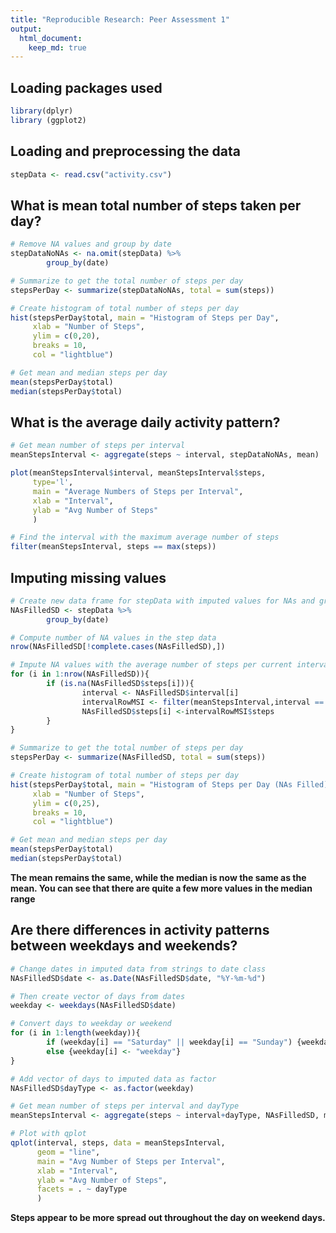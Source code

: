 ```yaml
---
title: "Reproducible Research: Peer Assessment 1"
output: 
  html_document:
    keep_md: true
---
```

## Loading packages used
```r
library(dplyr)
library (ggplot2)
```

## Loading and preprocessing the data

```r
stepData <- read.csv("activity.csv")
```

## What is mean total number of steps taken per day?
```r
# Remove NA values and group by date
stepDataNoNAs <- na.omit(stepData) %>%
        group_by(date)

# Summarize to get the total number of steps per day
stepsPerDay <- summarize(stepDataNoNAs, total = sum(steps))

# Create histogram of total number of steps per day
hist(stepsPerDay$total, main = "Histogram of Steps per Day",
     xlab = "Number of Steps",
     ylim = c(0,20),
     breaks = 10,
     col = "lightblue")

# Get mean and median steps per day
mean(stepsPerDay$total)
median(stepsPerDay$total)
```

## What is the average daily activity pattern?

```r
# Get mean number of steps per interval
meanStepsInterval <- aggregate(steps ~ interval, stepDataNoNAs, mean)

plot(meanStepsInterval$interval, meanStepsInterval$steps,
     type='l',
     main = "Average Numbers of Steps per Interval",
     xlab = "Interval",
     ylab = "Avg Number of Steps"
     )

# Find the interval with the maximum average number of steps
filter(meanStepsInterval, steps == max(steps))
```

## Imputing missing values

```r

# Create new data frame for stepData with imputed values for NAs and group by date
NAsFilledSD <- stepData %>%
        group_by(date)
```

```r
# Compute number of NA values in the step data
nrow(NAsFilledSD[!complete.cases(NAsFilledSD),])
```

```r
# Impute NA values with the average number of steps per current interval
for (i in 1:nrow(NAsFilledSD)){
        if (is.na(NAsFilledSD$steps[i])){
                interval <- NAsFilledSD$interval[i]
                intervalRowMSI <- filter(meanStepsInterval,interval == NAsFilledSD$interval[i])
                NAsFilledSD$steps[i] <-intervalRowMSI$steps
        }
}

# Summarize to get the total number of steps per day
stepsPerDay <- summarize(NAsFilledSD, total = sum(steps))

# Create histogram of total number of steps per day
hist(stepsPerDay$total, main = "Histogram of Steps per Day (NAs Filled)",
     xlab = "Number of Steps",
     ylim = c(0,25),
     breaks = 10,
     col = "lightblue")

# Get mean and median steps per day
mean(stepsPerDay$total)
median(stepsPerDay$total)
```
**The mean remains the same, while the median is now the same as the mean. You can see that there are quite a few more values in the median range**

## Are there differences in activity patterns between weekdays and weekends?

```r
# Change dates in imputed data from strings to date class
NAsFilledSD$date <- as.Date(NAsFilledSD$date, "%Y-%m-%d")

# Then create vector of days from dates
weekday <- weekdays(NAsFilledSD$date)

# Convert days to weekday or weekend
for (i in 1:length(weekday)){
        if (weekday[i] == "Saturday" || weekday[i] == "Sunday") {weekday[i] <- "weekend"}
        else {weekday[i] <- "weekday"}
}

# Add vector of days to imputed data as factor
NAsFilledSD$dayType <- as.factor(weekday)

# Get mean number of steps per interval and dayType
meanStepsInterval <- aggregate(steps ~ interval+dayType, NAsFilledSD, mean)

# Plot with qplot
qplot(interval, steps, data = meanStepsInterval,
      geom = "line",
      main = "Avg Number of Steps per Interval",
      xlab = "Interval",
      ylab = "Avg Number of Steps",
      facets = . ~ dayType
      )
```

**Steps appear to be more spread out throughout the day on weekend days.**